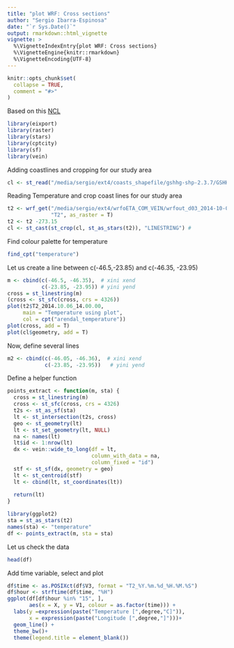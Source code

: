```yaml
---
title: "plot WRF: Cross sections"
author: "Sergio Ibarra-Espinosa"
date: "`r Sys.Date()`"
output: rmarkdown::html_vignette
vignette: >
  %\VignetteIndexEntry{plot WRF: Cross sections}
  %\VignetteEngine{knitr::rmarkdown}
  %\VignetteEncoding{UTF-8}
---
```


```r
knitr::opts_chunk$set(
  collapse = TRUE,
  comment = "#>"
)
```

Based on this [NCL](https://www.ncl.ucar.edu/Applications/wrf.shtml) 

```r
library(eixport)
library(raster)
library(stars)
library(cptcity)
library(sf)
library(vein)
```


Adding coastlines and cropping for our study area
```r
cl <- st_read("/media/sergio/ext4/coasts_shapefile/gshhg-shp-2.3.7/GSHHS_shp/f/GSHHS_f_L1.shp")
```


Reading Temperature and crop coast lines for our study area
```r
t2 <- wrf_get("/media/sergio/ext4/wrfoETA_COM_VEIN/wrfout_d03_2014-10-03_00:00:00", 
              "T2", as_raster = T)
t2 <- t2 -273.15
cl <- st_cast(st_crop(cl, st_as_stars(t2)), "LINESTRING") # 
```

Find colour palette for temperature
```r
find_cpt("temperature")
```


Let us create a line between c(-46.5,-23.85) and c(-46.35, -23.95)

```r
m <- cbind(c(-46.5, -46.35),  # xini xend
           c(-23.85, -23.95)) # yini yend
cross = st_linestring(m)
(cross <- st_sfc(cross, crs = 4326))
plot(t2$T2_2014.10.06_14.00.00, 
     main = "Temperature using plot", 
     col = cpt("arendal_temperature"))
plot(cross, add = T)
plot(cl$geometry, add = T)
```

Now, define several lines
```r
m2 <- cbind(c(-46.05, -46.36),  # xini xend
            c(-23.85, -23.95))   # yini yend
```

Define a helper function
```r
points_extract <- function(m, sta) {
  cross = st_linestring(m)
  cross <- st_sfc(cross, crs = 4326)
  t2s <- st_as_sf(sta)
  lt <- st_intersection(t2s, cross) 
  geo <- st_geometry(lt)
  lt <- st_set_geometry(lt, NULL)
  na <- names(lt)
  lt$id <- 1:nrow(lt)
  dx <- vein::wide_to_long(df = lt, 
                           column_with_data = na, 
                           column_fixed = "id")
  stf <- st_sf(dx, geometry = geo)
  lt <- st_centroid(stf)
  lt <- cbind(lt, st_coordinates(lt))
  
  return(lt)
}
```


```r
library(ggplot2)
sta = st_as_stars(t2)
names(sta) <- "temperature"
df <- points_extract(m, sta = sta)
```
Let us check the data
```r
head(df)
```

Add time variable, select and plot
```r
df$time <- as.POSIXct(df$V3, format = "T2_%Y.%m.%d_%H.%M.%S")
df$hour <- strftime(df$time, "%H")
ggplot(df[df$hour %in% "15", ], 
       aes(x = X, y = V1, colour = as.factor(time))) +
  labs(y =expression(paste("Temperature [",degree,"C]")),
       x = expression(paste("Longitude [",degree,"]")))+
  geom_line() +
  theme_bw()+
  theme(legend.title = element_blank())
```
